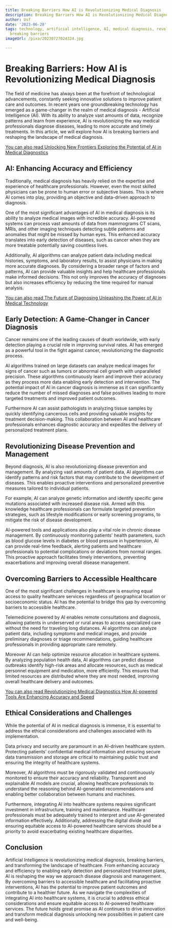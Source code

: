 ```yaml
---
title: Breaking Barriers How AI is Revolutionizing Medical Diagnosis
description: Breaking Barriers How AI is Revolutionizing Medical Diagnosis
author: Usf
date: '2023-06-28'
tags: technology, artificial intelligence, AI, medical diagnosis, revolutionizing,
  breaking barriers
imageUrl: /pixa/20230727024324.jpg

---
```

# Breaking  Barriers: How AI is Revolutionizing Medical Diagnosis

The  field of medicine has always been at the  forefront of  technological advancements, constantly  seeking innovative solutions to improve patient care and outcomes. In recent years one groundbreaking technology has emerged as a game-changer in the realm of medical diagnosis - Artificial Intelligence (AI).  With its ability to analyze  vast amounts of data,  recognize patterns and learn from experience, AI is revolutionizing the way medical professionals diagnose diseases,  leading to more accurate and timely treatments. In this article, we  will explore how AI is breaking barriers and reshaping the landscape of medical diagnosis.

[You can also read Unlocking New  Frontiers Exploring the Potential  of AI in Medical Diagnostics](Unlocking%20New%20Frontiers%20Exploring%20the%20Potential%20of%20AI%20in%20Medical%20Diagnostics)


## AI: Enhancing  Accuracy and Efficiency

Traditionally, medical diagnosis has heavily relied on the expertise and experience of healthcare professionals. However, even the most skilled physicians can be prone to human error or subjective biases. This is where  AI comes into play, providing an objective and data-driven approach  to  diagnosis.

One of the most significant advantages of AI in medical diagnosis is its ability to analyze medical images with incredible accuracy.  AI-powered systems can process  vast amounts of data from mammograms CT scans, MRIs, and other imaging techniques detecting  subtle patterns and anomalies that  might be missed by human eyes. This enhanced accuracy translates into early detection of  diseases, such as cancer when they are  more treatable potentially saving countless  lives.

Additionally, AI algorithms can analyze patient data including medical histories, symptoms, and laboratory  results, to assist physicians in making more accurate diagnoses. By considering  a broader range of factors and patterns, AI can provide valuable insights and  help healthcare professionals make informed decisions. This not only improves the accuracy  of diagnoses but also increases efficiency by  reducing the time required for manual analysis.

[You can also read The Future of Diagnosing Unleashing the Power of AI in Medical Technology](The%20Future%20of%20Diagnosing%20Unleashing%20the%20Power%20of%20AI%20in%20Medical%20Technology)


## Early Detection: A Game-Changer in Cancer Diagnosis

Cancer remains  one of the leading causes of death worldwide, with early detection playing a crucial role in improving survival rates. AI has emerged as a powerful tool  in the fight against cancer,  revolutionizing  the diagnostic process.

AI algorithms trained on large datasets can analyze medical images for signs of  cancer such as tumors or abnormal cell growth with unparalleled precision. These algorithms continuously learn and improve their accuracy as  they process more data enabling early detection and  intervention. The potential impact of AI in cancer diagnosis is immense as it can significantly reduce the number of missed diagnoses and false positives leading to  more targeted treatments and improved patient  outcomes.

Furthermore AI can assist  pathologists in analyzing tissue samples  by quickly identifying cancerous cells and providing valuable insights for treatment decision-making. This collaboration between AI and healthcare professionals enhances diagnostic accuracy  and expedites the delivery of personalized treatment plans.

## Revolutionizing Disease Prevention  and Management

Beyond diagnosis, AI is also revolutionizing disease prevention and management. By analyzing vast amounts of  patient data, AI algorithms can identify  patterns and risk factors that may contribute  to  the development  of diseases. This enables proactive interventions and personalized preventive measures  tailored  to individual patients.

For example,  AI can analyze  genetic information and identify specific gene mutations associated with increased disease risk. Armed with this knowledge healthcare professionals  can formulate targeted prevention strategies,  such as  lifestyle modifications or early  screening programs, to mitigate the risk of disease  development.

AI-powered tools  and applications also play a vital role in chronic  disease management. By continuously monitoring patients' health parameters, such as blood glucose levels in diabetes or blood pressure in hypertension, AI can provide real-time feedback, alerting patients and healthcare professionals to potential complications or deviations  from normal ranges. This proactive approach facilitates timely interventions, preventing exacerbations and improving overall  disease management.

## Overcoming Barriers to Accessible Healthcare

One  of the most significant challenges in healthcare is ensuring equal access  to quality healthcare  services regardless of  geographical location or socioeconomic status. AI has the potential to bridge this gap by overcoming barriers to accessible healthcare.

Telemedicine powered by  AI enables remote consultations and diagnosis, allowing patients in underserved  or rural areas to  access specialized care without the need for traveling long distances. AI algorithms can analyze patient data, including symptoms and medical images, and provide preliminary diagnoses or triage recommendations, guiding healthcare professionals in providing appropriate care remotely.

Moreover AI can  help optimize resource allocation in healthcare systems. By analyzing  population health  data, AI algorithms can  predict disease outbreaks identify high-risk areas and allocate resources, such as  medical personnel equipment and medication, more efficiently. This ensures that limited resources are distributed where they are most needed, improving overall healthcare delivery and  outcomes.

[You can also read Revolutionizing Medical Diagnostics How AI-powered Tools Are Enhancing  Accuracy and Speed](Revolutionizing%20Medical%20Diagnostics%20How%20AI-powered%20Tools%20Are%20Enhancing%20Accuracy%20and%20Speed)


##  Ethical Considerations and Challenges

While the potential of AI in medical  diagnosis is immense, it is essential  to address the ethical considerations and challenges associated with its implementation.

Data  privacy and  security are paramount in an AI-driven healthcare system. Protecting patients' confidential medical information and ensuring secure data transmission and  storage are critical  to maintaining  public trust  and ensuring the integrity of  healthcare systems.

Moreover, AI algorithms must be rigorously validated and  continuously monitored to ensure their accuracy and  reliability. Transparent and explainable AI models are crucial, allowing healthcare professionals to understand the reasoning behind AI-generated recommendations and enabling better collaboration between humans and machines.

Furthermore, integrating AI into healthcare systems requires significant investment in infrastructure, training and maintenance. Healthcare professionals must be  adequately trained to interpret and use  AI-generated information effectively. Additionally, addressing the digital divide  and ensuring equitable access to AI-powered healthcare services should be a priority  to  avoid exacerbating existing healthcare disparities.

##  Conclusion

Artificial Intelligence  is revolutionizing medical diagnosis, breaking barriers, and transforming  the landscape of healthcare.  From enhancing accuracy  and efficiency to enabling  early detection and personalized treatment plans,  AI is reshaping the way we approach disease diagnosis and management. By overcoming barriers to accessible healthcare and facilitating proactive interventions, AI has the potential to  improve patient outcomes and contribute to a healthier future. As we navigate the  complexities of integrating AI into healthcare systems, it is crucial to address ethical  considerations and  ensure equitable access to  AI-powered healthcare services. The  future holds great promise as AI continues to drive innovation and transform medical diagnosis unlocking new possibilities in patient care and well-being.